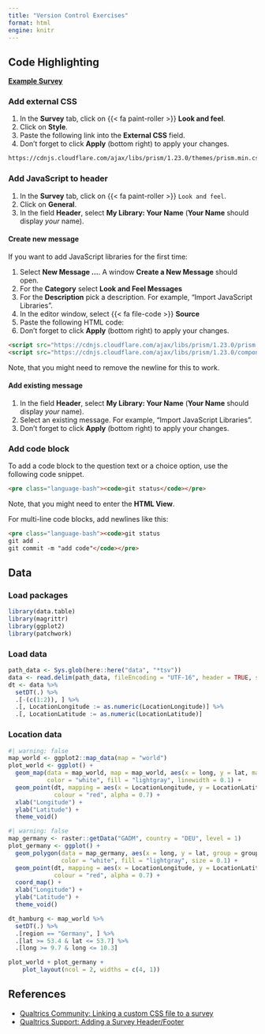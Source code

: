 ```yaml
---
title: "Version Control Exercises"
format: html
engine: knitr
---
```


## Code Highlighting

**[Example Survey](https://psyunihamburg.qualtrics.com/jfe/form/SV_2lOn7IT4pquTU10)**

### Add external CSS

1. In the **Survey** tab, click on {{< fa paint-roller >}} **Look and feel**.
1. Click on **Style**.
1. Paste the following link into the **External CSS** field.
1. Don't forget to click **Apply** (bottom right) to apply your changes.

```markdown
https://cdnjs.cloudflare.com/ajax/libs/prism/1.23.0/themes/prism.min.css
```

### Add JavaScript to header

1. In the **Survey** tab,  click on {{< fa paint-roller >}} `Look and feel`.
1. Click on **General**.
1. In the field **Header**, select **My Library: Your Name** (**Your Name** should display *your* name).

#### Create new message

If you want to add JavaScript libraries for the first time:

1. Select **New Message ...**.
A window **Create a New Message** should open.
1. For the **Category** select **Look and Feel Messages**
1. For the **Description** pick a description.
For example, "Import JavaScript Libraries".
1. In the editor window, select {{< fa file-code >}} **Source**
1. Paste the following HTML code:
1. Don't forget to click **Apply** (bottom right) to apply your changes.

```html
<script src="https://cdnjs.cloudflare.com/ajax/libs/prism/1.23.0/prism.min.js"></script>
<script src="https://cdnjs.cloudflare.com/ajax/libs/prism/1.23.0/components/prism-bash.min.js"></script>
```

Note, that you might need to remove the newline for this to work.

#### Add existing message

1. In the field **Header**, select **My Library: Your Name** (**Your Name** should display *your* name).
1. Select an existing message.
For example, "Import JavaScript Libraries".
1. Don't forget to click **Apply** (bottom right) to apply your changes.

### Add code block

To add a code block to the question text or a choice option, use the following code snippet.

```html
<pre class="language-bash"><code>git status</code></pre>
```

Note, that you might need to enter the **HTML View**.

For multi-line code blocks, add newlines like this:

```html
<pre class="language-bash"><code>git status
git add .
git commit -m "add code"</code></pre>
```

## Data

### Load packages

```r
library(data.table)
library(magrittr)
library(ggplot2)
library(patchwork)
```

### Load data

```r
path_data <- Sys.glob(here::here("data", "*tsv"))
data <- read.delim(path_data, fileEncoding = "UTF-16", header = TRUE, sep = "\t")
dt <- data %>%
  setDT(.) %>%
  .[-(c(1:2)), ] %>%
  .[, LocationLongitude := as.numeric(LocationLongitude)] %>%
  .[, LocationLatitude := as.numeric(LocationLatitude)]
```

### Location data

```r
#| warning: false
map_world <- ggplot2::map_data(map = "world")
plot_world <- ggplot() + 
  geom_map(data = map_world, map = map_world, aes(x = long, y = lat, map_id = region),
           color = "white", fill = "lightgray", linewidth = 0.1) +
  geom_point(dt, mapping = aes(x = LocationLongitude, y = LocationLatitude),
             colour = "red", alpha = 0.7) +
  xlab("Longitude") +
  ylab("Latitude") +
  theme_void()
```

```r
#| warning: false
map_germany <- raster::getData("GADM", country = "DEU", level = 1)
plot_germany <- ggplot() +
  geom_polygon(data = map_germany, aes(x = long, y = lat, group = group),
               color = "white", fill = "lightgray", size = 0.1) +
  geom_point(dt, mapping = aes(x = LocationLongitude, y = LocationLatitude),
             colour = "red", alpha = 0.7) +
  coord_map() +
  xlab("Longitude") +
  ylab("Latitude") +
  theme_void()
```

```r
dt_hamburg <- map_world %>%
  setDT(.) %>%
  .[region == "Germany", ] %>%
  .[lat >= 53.4 & lat <= 53.7] %>%
  .[long >= 9.7 & long <= 10.3]
```

```r
plot_world + plot_germany +
    plot_layout(ncol = 2, widths = c(4, 1))
```

## References

- [Qualtrics Community: Linking a custom CSS file to a survey](https://community.qualtrics.com/custom-code-12/how-do-i-link-my-custom-css-file-in-the-file-library-to-a-survey-13491)
- [Qualtrics Support: Adding a Survey Header/Footer](https://www.qualtrics.com/support/survey-platform/survey-module/look-feel/general-look-feel-settings/#AddFooterHeader)
